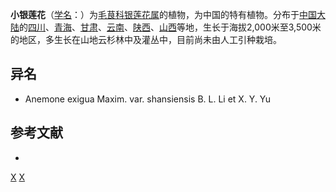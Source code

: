 {{Speciesbox 
| taxon = Anemone exigua
| authority = Maxim.
}}
'''小银莲花'''（[[学名|学名]]：{{lang|la|''Anemone exigua''}}）为[[毛茛科|毛茛科]][[银莲花属|银莲花属]]的植物，为中国的特有植物。分布于[[中国大陆|中国大陆]]的[[四川|四川]]、[[青海|青海]]、[[甘肃|甘肃]]、[[云南|云南]]、[[陕西|陕西]]、[[山西|山西]]等地，生长于海拔2,000米至3,500米的地区，多生长在山地云杉林中及灌丛中，目前尚未由人工引种栽培。

== 异名 ==
* Anemone exigua Maxim. var. shansiensis B. L. Li et X. Y. Yu

== 参考文献 ==
<div class="references-small">
* {{cite web| url =http://www.bioinfo.cn/db05/KmzwSpecies.php?action=view&id=18231| title =小银莲花| work =《中国高等植物数据库全库》| publisher =中国科学院微生物研究所| author =昆明植物研究所| accessdate =2009-02-25| deadurl =yes| archiveurl =https://web.archive.org/web/20160305012938/http://www.bioinfo.cn/db05/KmzwSpecies.php?action=view&id=18231| archivedate =2016-03-05}}
</div>
{{Taxonbar|from=Q11035127}}

[[Category:银莲花属|X]]
[[Category:中國特有植物|X]]